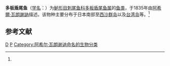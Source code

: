 {{Speciesbox 
| taxon = Prionurus scalprus
| image = Prionurus scalprum by OpenCage.jpg
| authority = Cuvier et [[Achille_Valenciennes|Valenciennes]], 1835<ref name='id8174'>{{cite web| url =http://www.bioinfo.cn/db05/BjdwSpecies.php?action=view&id=8174| title =多板盾尾鱼| work =《中国动物物种编目数据库》| publisher =中国科学院微生物研究所| author =中国科学院动物研究所| accessdate =2009-04-16| deadurl =yes| archiveurl =https://web.archive.org/web/20131203122335/http://www.bioinfo.cn/db05/BjdwSpecies.php?action=view| archivedate =2013-12-03}}</ref>
}}

'''多板盾尾鱼'''（[[学名|学名]]：{{lang|la|''Prionurus scalprus''}}）为[[鲈形目|鲈形目]][[刺尾鱼科|刺尾鱼科]][[多板盾尾鱼属|多板盾尾鱼属]]的[[鱼类|鱼类]]，于1835年由[[阿希爾·瓦朗謝訥|阿希爾·瓦朗謝訥]]描述。该物种主要分布于日本南部至[[西沙群岛|西沙群岛]]以及[[台湾岛|台湾岛]]等。<ref name='id8174'/>

== 参考文献 ==
{{reflist}}

{{Taxonbar|from=Q1072537}}

[[Category:多板盾尾鱼属|D]]
[[Category:1835年描述的鱼类|P]]
[[Category:阿希尔·瓦朗谢讷命名的生物分类|Category:阿希尔·瓦朗谢讷命名的生物分类]]